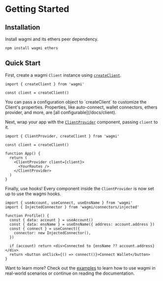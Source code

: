 
# Getting Started

## Installation

Install wagmi and its ethers peer dependency.

```plaintext
npm install wagmi ethers
```

## Quick Start

First, create a wagmi `Client` instance using [`createClient`](/docs/client).

```tsx {3}
import { createClient } from 'wagmi'

const client = createClient()
```

<Callout>
  You can pass a configuration object to `createClient` to customize the
  Client's properties. Properties, like auto-connect, wallet connectors, ethers
  provider, and more, are [all configurable](/docs/client).
</Callout>

Next, wrap your app with the [`ClientProvider`](/docs/ClientProvider) component, passing `client` to it.

```tsx {7-9}
import { ClientProvider, createClient } from 'wagmi'

const client = createClient()

function App() {
  return (
    <ClientProvider client={client}>
      <YourRoutes />
    </ClientProvider>
  )
}
```

Finally, use hooks! Every component inside the `ClientProvider` is now set up to use the wagmi hooks.

```tsx {5,6,7-9}
import { useAccount, useConnect, useEnsName } from 'wagmi'
import { InjectedConnector } from 'wagmi/connectors/injected'

function Profile() {
  const { data: account } = useAccount()
  const { data: ensName } = useEnsName({ address: account.address })
  const { connect } = useConnect({
    connector: new InjectedConnector(),
  })

  if (account) return <div>Connected to {ensName ?? account.address}</div>
  return <button onClick={() => connect()}>Connect Wallet</button>
}
```

Want to learn more? Check out the [examples](/examples/connect-wallet) to learn how to use wagmi in real-world scenarios or continue on reading the documentation.
